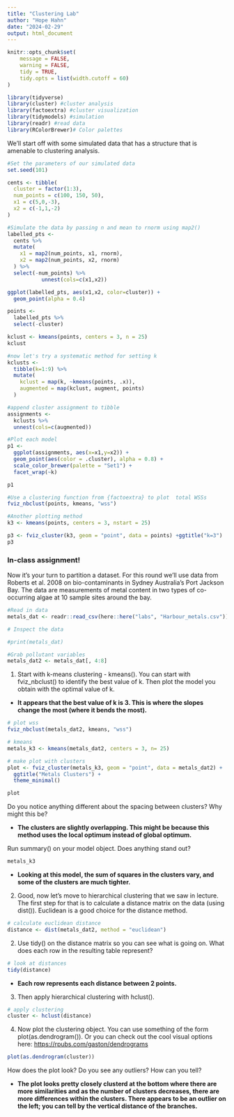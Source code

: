```yaml
---
title: "Clustering Lab"
author: "Hope Hahn"
date: "2024-02-29"
output: html_document
---
```


```r
knitr::opts_chunk$set(
	message = FALSE,
	warning = FALSE,
	tidy = TRUE,
	tidy.opts = list(width.cutoff = 60)
)
```

```r
library(tidyverse) 
library(cluster) #cluster analysis
library(factoextra) #cluster visualization
library(tidymodels) #simulation 
library(readr) #read data
library(RColorBrewer)# Color palettes

```

We'll start off with some simulated data that has a structure that is amenable to clustering analysis.

```r
#Set the parameters of our simulated data
set.seed(101)

cents <- tibble(
  cluster = factor(1:3),
  num_points = c(100, 150, 50),
  x1 = c(5,0,-3),
  x2 = c(-1,1,-2)
)
```

```r
#Simulate the data by passing n and mean to rnorm using map2()
labelled_pts <- 
  cents %>%
  mutate(
    x1 = map2(num_points, x1, rnorm),
    x2 = map2(num_points, x2, rnorm)
  ) %>%
  select(-num_points) %>%
           unnest(cols=c(x1,x2))

ggplot(labelled_pts, aes(x1,x2, color=cluster)) +
  geom_point(alpha = 0.4)
```

```r
points <- 
  labelled_pts %>%
  select(-cluster)

kclust <- kmeans(points, centers = 3, n = 25)
kclust
```

```r
#now let's try a systematic method for setting k
kclusts <- 
  tibble(k=1:9) %>%
  mutate(
    kclust = map(k, ~kmeans(points, .x)),
    augmented = map(kclust, augment, points)
  )
```

```r
#append cluster assignment to tibble
assignments <- 
  kclusts %>%
  unnest(cols=c(augmented))
```

```r
#Plot each model 
p1 <- 
  ggplot(assignments, aes(x=x1,y=x2)) +
  geom_point(aes(color = .cluster), alpha = 0.8) +
  scale_color_brewer(palette = "Set1") +
  facet_wrap(~k)

p1
```

```r
#Use a clustering function from {factoextra} to plot  total WSSs
fviz_nbclust(points, kmeans, "wss")
```

```r
#Another plotting method
k3 <- kmeans(points, centers = 3, nstart = 25)

p3 <- fviz_cluster(k3, geom = "point", data = points) +ggtitle("k=3")
p3
```

### In-class assignment!

Now it's your turn to partition a dataset. For this round we'll use data from Roberts et al. 2008 on bio-contaminants in Sydney Australia's Port Jackson Bay. The data are measurements of metal content in two types of co-occurring algae at 10 sample sites around the bay.

```r
#Read in data
metals_dat <- readr::read_csv(here::here("labs", "Harbour_metals.csv"))

# Inspect the data

#print(metals_dat)

#Grab pollutant variables
metals_dat2 <- metals_dat[, 4:8] 
```

1.  Start with k-means clustering - kmeans(). You can start with fviz_nbclust() to identify the best value of k. Then plot the model you obtain with the optimal value of k.

* **It appears that the best value of k is 3. This is where the slopes change the most (where it bends the most).**

```r
# plot wss
fviz_nbclust(metals_dat2, kmeans, "wss")

# kmeans
metals_k3 <- kmeans(metals_dat2, centers = 3, n= 25)

# make plot with clusters
plot <- fviz_cluster(metals_k3, geom = "point", data = metals_dat2) +
  ggtitle("Metals Clusters") +
  theme_minimal()

plot
```

Do you notice anything different about the spacing between clusters? Why might this be?

-   **The clusters are slightly overlapping. This might be because this method uses the local optimum instead of global optimum.**

Run summary() on your model object. Does anything stand out?

```r
metals_k3
```
* **Looking at this model, the sum of squares in the clusters vary, and some of the clusters are much tighter.**


2.  Good, now let's move to hierarchical clustering that we saw in lecture. The first step for that is to calculate a distance matrix on the data (using dist()). Euclidean is a good choice for the distance method.

```r
# calculate euclidean distance
distance <- dist(metals_dat2, method = "euclidean")
```

2.  Use tidy() on the distance matrix so you can see what is going on. What does each row in the resulting table represent?

```r
# look at distances
tidy(distance)
```

-   **Each row represents each distance between 2 points.**

3.  Then apply hierarchical clustering with hclust().

```r
# apply clustering
cluster <- hclust(distance)
```

4.  Now plot the clustering object. You can use something of the form plot(as.dendrogram()). Or you can check out the cool visual options here: <https://rpubs.com/gaston/dendrograms>

```r
plot(as.dendrogram(cluster))
```

How does the plot look? Do you see any outliers? How can you tell?

-   **The plot looks pretty closely clusterd at the bottom where there are more similarities and as the number of clusters decreases, there are more differences within the clusters. There appears to be an outlier on the left; you can tell by the vertical distance of the branches.**
